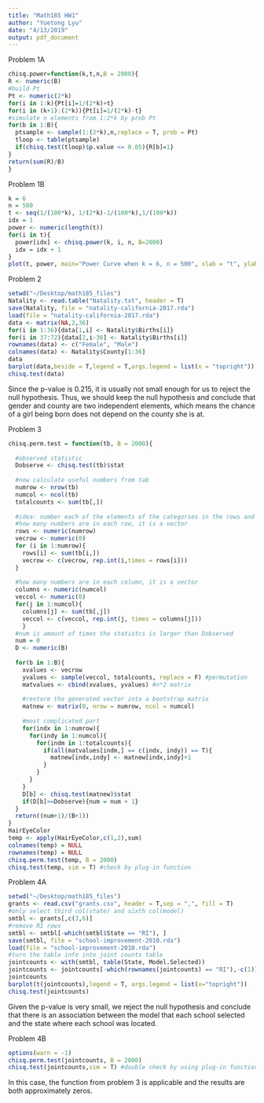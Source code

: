 ```yaml
---
title: "Math185 HW1"
author: "Yuetong Lyu"
date: "4/13/2019"
output: pdf_document
---
```


Problem 1A
```r
chisq.power=function(k,t,n,B = 2000){
R <- numeric(B)
#build Pt
Pt <- numeric(2*k)
for(i in 1:k){Pt[i]=1/(2*k)+t}
for(i in (k+1):(2*k)){Pt[i]=1/(2*k)-t}
#simulate n elements from 1:2*k by prob Pt 
for(b in 1:B){
  ptsample <- sample(1:(2*k),n,replace = T, prob = Pt)
  tloop <- table(ptsample)
  if(chisq.test(tloop)$p.value <= 0.05){R[b]=1}
}
return(sum(R)/B)
}
```

Problem 1B
```r
k = 6
n = 500
t <- seq(1/(100*k), 1/(2*k)-1/(100*k),1/(100*k))
idx = 1
power <- numeric(length(t))
for(i in t){
  power[idx] <- chisq.power(k, i, n, B=2000)
  idx = idx + 1
}
plot(t, power, main="Power Curve when k = 6, n = 500", xlab = "t", ylab = "power")
```


Problem 2
```r
setwd("~/Desktop/math185_files")
Natality <- read.table("Natality.txt", header = T)
save(Natality, file = "natality-california-2017.rda")
load(file = "natality-california-2017.rda")
data <- matrix(NA,2,36)
for(i in 1:36){data[1,i] <- Natality$Births[i]}
for(i in 37:72){data[2,i-36] <- Natality$Births[i]}
rownames(data) <- c("Female", "Male")
colnames(data) <- Natality$County[1:36]
data
barplot(data,beside = T,legend = T,args.legend = list(x = "topright"))
chisq.test(data)
```
Since the p-value is 0.215, it is usually not small enough for us to reject the null hypothesis. Thus, we should keep the null hypothesis and conclude that gender and county are two independent elements, which means the chance of a girl being born does not depend on the county she is at. 


Problem 3
```r
chisq.perm.test = function(tb, B = 2000){
  
  #observed statistic
  Dobserve <- chisq.test(tb)$stat
  
  #now calculate useful numbers from tab
  numrow <- nrow(tb)
  numcol <- ncol(tb)
  totalcounts <- sum(tb[,])
  
  #idea: number each of the elements of the categories in the rows and columns 
  #how many numbers are in each row, it is a vector
  rows <- numeric(numrow)
  vecrow <- numeric(0)
  for (i in 1:numrow){
    rows[i] <- sum(tb[i,])
    vecrow <- c(vecrow, rep.int(i,times = rows[i]))
  }
  
  #how many numbers are in each column, it is a vector
  columns <- numeric(numcol)
  veccol <- numeric(0)
  for(j in 1:numcol){
    columns[j] <- sum(tb[,j])
    veccol <- c(veccol, rep.int(j, times = columns[j]))
    }
  #num is amount of times the statistcs is larger than Dobserved
  num = 0
  D <- numeric(B)
  
  for(b in 1:B){
    xvalues <- vecrow
    yvalues <- sample(veccol, totalcounts, replace = F) #permutation
    matvalues <- cbind(xvalues, yvalues) #n*2 matrix
    
    #restore the generated vector into a bootstrap matrix
    matnew <- matrix(0, nrow = numrow, ncol = numcol)
    
    #most complicated part
    for(indx in 1:numrow){
      for(indy in 1:numcol){
        for(indm in 1:totalcounts){
          if(all(matvalues[indm,] == c(indx, indy)) == T){
            matnew[indx,indy] <- matnew[indx,indy]+1
          }
        }
      }
    }
    D[b] <- chisq.test(matnew)$stat
    if(D[b]>=Dobserve){num = num + 1}
  }
  return((num+1)/(B+1))
}
HairEyeColor
temp <- apply(HairEyeColor,c(1,2),sum)
colnames(temp) = NULL
rownames(temp) = NULL
chisq.perm.test(temp, B = 2000)
chisq.test(temp, sim = T) #check by plug-in function
```


Problem 4A
```r
setwd("~/Desktop/math185_files")
grants <- read.csv("grants.csv", header = T,sep = ",", fill = T)
#only select third col(state) and sixth col(model)
smtbl <- grants[,c(3,6)]
#remove RI rows
smtbl <- smtbl[-which(smtbl$State == "RI"), ]
save(smtbl, file = "school-improvement-2010.rda")
load(file = "school-improvement-2010.rda")
#turn the table info into joint counts table
jointcounts <- with(smtbl, table(State, Model.Selected))
jointcounts <- jointcounts[-which(rownames(jointcounts) == "RI"),-c(1)]
jointcounts
barplot(t(jointcounts),legend = T, args.legend = list(x="topright"))
chisq.test(jointcounts)
```
Given the p-value is very small, we reject the null hypothesis and conclude that there is an association between the model that each school selected and the state where each school was located.

Problem 4B
```r
options(warn = -1)
chisq.perm.test(jointcounts, B = 2000)
chisq.test(jointcounts,sim = T) #double check by using plug-in function
```
In this case, the function from problem 3 is applicable and the results are both approximately zeros.
